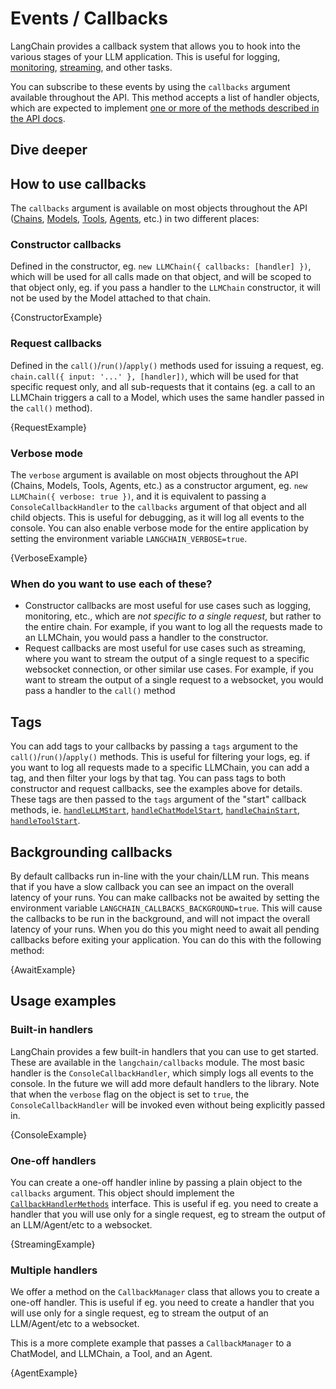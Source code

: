 
# Events / Callbacks

LangChain provides a callback system that allows you to hook into the various stages of your LLM application. This is useful for logging, [monitoring](../tracing), [streaming](../../modules/models/llms/additional_functionality#streaming-responses), and other tasks.

You can subscribe to these events by using the `callbacks` argument available throughout the API. This method accepts a list of handler objects, which are expected to implement [one or more of the methods described in the API docs](../../api/callbacks/interfaces/CallbackHandlerMethods).

## Dive deeper


<DocCardList />

## How to use callbacks

The `callbacks` argument is available on most objects throughout the API ([Chains](../../modules/chains/), [Models](../../modules/models/), [Tools](../../modules/agents/tools/), [Agents](../../modules/agents/agents/), etc.) in two different places:

### Constructor callbacks

Defined in the constructor, eg. `new LLMChain({ callbacks: [handler] })`, which will be used for all calls made on that object, and will be scoped to that object only, eg. if you pass a handler to the `LLMChain` constructor, it will not be used by the Model attached to that chain.


<CodeBlock language="typescript">{ConstructorExample}</CodeBlock>

### Request callbacks

Defined in the `call()`/`run()`/`apply()` methods used for issuing a request, eg. `chain.call({ input: '...' }, [handler])`, which will be used for that specific request only, and all sub-requests that it contains (eg. a call to an LLMChain triggers a call to a Model, which uses the same handler passed in the `call()` method).


<CodeBlock language="typescript">{RequestExample}</CodeBlock>

### Verbose mode

The `verbose` argument is available on most objects throughout the API (Chains, Models, Tools, Agents, etc.) as a constructor argument, eg. `new LLMChain({ verbose: true })`, and it is equivalent to passing a `ConsoleCallbackHandler` to the `callbacks` argument of that object and all child objects. This is useful for debugging, as it will log all events to the console. You can also enable verbose mode for the entire application by setting the environment variable `LANGCHAIN_VERBOSE=true`.


<CodeBlock language="typescript">{VerboseExample}</CodeBlock>

### When do you want to use each of these?

- Constructor callbacks are most useful for use cases such as logging, monitoring, etc., which are _not specific to a single request_, but rather to the entire chain. For example, if you want to log all the requests made to an LLMChain, you would pass a handler to the constructor.
- Request callbacks are most useful for use cases such as streaming, where you want to stream the output of a single request to a specific websocket connection, or other similar use cases. For example, if you want to stream the output of a single request to a websocket, you would pass a handler to the `call()` method

## Tags

You can add tags to your callbacks by passing a `tags` argument to the `call()`/`run()`/`apply()` methods. This is useful for filtering your logs, eg. if you want to log all requests made to a specific LLMChain, you can add a tag, and then filter your logs by that tag. You can pass tags to both constructor and request callbacks, see the examples above for details. These tags are then passed to the `tags` argument of the "start" callback methods, ie. [`handleLLMStart`](../../api/callbacks/interfaces/CallbackHandlerMethods#handlellmstart), [`handleChatModelStart`](../../api/callbacks/interfaces/CallbackHandlerMethods#handlechatmodelstart), [`handleChainStart`](../../api/callbacks/interfaces/CallbackHandlerMethods#handlechainstart), [`handleToolStart`](../../api/callbacks/interfaces/CallbackHandlerMethods#handletoolstart).

## Backgrounding callbacks

By default callbacks run in-line with the your chain/LLM run. This means that if you have a slow callback you can see an impact on the overall latency of your runs. You can make callbacks not be awaited by setting the environment variable `LANGCHAIN_CALLBACKS_BACKGROUND=true`. This will cause the callbacks to be run in the background, and will not impact the overall latency of your runs. When you do this you might need to await all pending callbacks before exiting your application. You can do this with the following method:


<CodeBlock language="typescript">{AwaitExample}</CodeBlock>

## Usage examples

### Built-in handlers

LangChain provides a few built-in handlers that you can use to get started. These are available in the `langchain/callbacks` module. The most basic handler is the `ConsoleCallbackHandler`, which simply logs all events to the console. In the future we will add more default handlers to the library. Note that when the `verbose` flag on the object is set to `true`, the `ConsoleCallbackHandler` will be invoked even without being explicitly passed in.


<CodeBlock language="typescript">{ConsoleExample}</CodeBlock>

### One-off handlers

You can create a one-off handler inline by passing a plain object to the `callbacks` argument. This object should implement the [`CallbackHandlerMethods`](../../api/callbacks/interfaces/CallbackHandlerMethods) interface. This is useful if eg. you need to create a handler that you will use only for a single request, eg to stream the output of an LLM/Agent/etc to a websocket.


<CodeBlock language="typescript">{StreamingExample}</CodeBlock>

### Multiple handlers

We offer a method on the `CallbackManager` class that allows you to create a one-off handler. This is useful if eg. you need to create a handler that you will use only for a single request, eg to stream the output of an LLM/Agent/etc to a websocket.

This is a more complete example that passes a `CallbackManager` to a ChatModel, and LLMChain, a Tool, and an Agent.


<CodeBlock language="typescript">{AgentExample}</CodeBlock>

